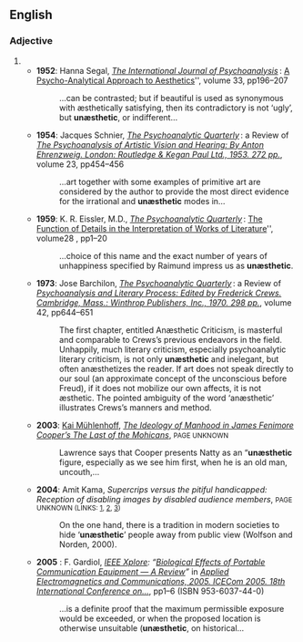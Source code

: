 ==English==

===Adjective===
{{en-adj}}

# {{alternative spelling of|[[unaesthetic#English|unaesthetic]]}}
#* '''1952''': Hanna Segal, ''[http://www.pep-web.org/index.php The International Journal of Psychoanalysis]'' : [http://www.pep-web.org/document.php?id=IJP.033.0196A A Psycho-Analytical Approach to Aesthetics]'', volume 33, pp196–207
#*: …can be contrasted; but if beautiful is used as synonymous with æsthetically satisfying, then its contradictory is not ‘ugly’, but '''unæsthetic''', or indifferent…
#* '''1954''': Jacques Schnier, ''[http://www.pep-web.org/index.php The Psychoanalytic Quarterly]'' : a Review of ''[http://www.pep-web.org/document.php?id=PAQ.023.0454A The Psychoanalysis of Artistic Vision and Hearing: By Anton Ehrenzweig. London: Routledge & Kegan Paul Ltd., 1953. 272 pp.]'', volume 23, pp454–456
#*: …art together with some examples of primitive art are considered by the author to provide the most direct evidence for the irrational and '''unæsthetic''' modes in…
#* '''1959''': K. R. Eissler, M.D., ''[http://www.pep-web.org/index.php The Psychoanalytic Quarterly]'' : [http://www.pep-web.org/document.php?id=PAQ.028.0001A The Function of Details in the Interpretation of Works of Literature]'', volume28 , pp1–20
#*: …choice of this name and the exact number of years of unhappiness specified by Raimund impress us as '''unæsthetic'''.
#* '''1973''': Jose Barchilon, ''[http://www.pep-web.org/index.php?PHPSESSID=mn7lcla9ttk18mvtq6s2mieeb4 The Psychoanalytic Quarterly]'' : a Review of ''[http://www.pep-web.org/document.php?id=PAQ.042.0644A Psychoanalysis and Literary Process: Edited by Frederick Crews. Cambridge, Mass.: Winthrop Publishers, Inc., 1970. 298 pp.]'', volume 42, pp644–651
#*: The first chapter, entitled Anæsthetic Criticism, is masterful and comparable to Crews’s previous endeavors in the field. Unhappily, much literary criticism, especially psychoanalytic literary criticism, is not only '''unæsthetic''' and inelegant, but often anæsthetizes the reader. If art does not speak directly to our soul (an approximate concept of the unconscious before Freud), if it does not mobilize our own affects, it is not æsthetic. The pointed ambiguity of the word ‘anæsthetic’ illustrates Crews’s manners and method.
#* '''2003''': [http://www.grin.com/en/search?searchstring=7125&search=id_autor&page=0 Kai Mühlenhoff], ''[http://www.grin.com/en/preview/26198.html The Ideology of Manhood in James Fenimore Cooper’s The Last of the Mohicans]'', <small>PAGE UNKNOWN</small>
#*: Lawrence says that Cooper presents Natty as an “'''unæsthetic''' figure, especially as we see him first, when he is an old man, uncouth,…
#* '''2004''':  Amit Kama, ''Supercrips versus the pitiful handicapped: Reception of disabling images by disabled audience members'', <small>PAGE UNKNOWN (LINKS: [http://www.atypon-link.com/WDG/doi/abs/10.1515/comm.2004.29.4.447], [http://www.atypon-link.com/WDG/doi/abs/10.1515/comm.2004.29.4.447?cookieSet=1&journalCode=comm], [http://cat.inist.fr/?aModele=afficheN&cpsidt=16199632])</small>
#*: On the one hand, there is a tradition in modern societies to hide ‘'''unæsthetic'''’ people away from public view (Wolfson and Norden, 2000).
#* '''2005''' {{i|O<small>CTOBER</small> the 12<sup>th</sup>–14<sup>th</sup>}}: F. Gardiol, ''[http://ieeexplore.ieee.org/Xplore/guesthome.jsp IEEE Xplore]: “[http://ieeexplore.ieee.org/xpl/freeabs_all.jsp?arnumber=1613546  Biological Effects of Portable Communication Equipment — A Review]”'' in ''[http://ieeexplore.ieee.org/xpl/RecentCon.jsp?punumber=10745 Applied Electromagnetics and Communications, 2005. ICECom 2005. 18th International Conference on…]'', pp1–6 (ISBN 953-6037-44-0)
#*: …is a definite proof that the maximum permissible exposure would be exceeded, or when the proposed location is otherwise unsuitable ('''unæsthetic''', on historical…